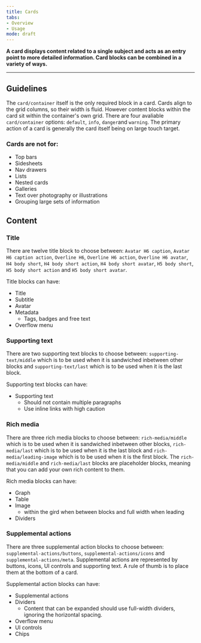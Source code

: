 ```yaml
---
title: Cards
tabs: 
- Overview
- Usage
mode: draft
---
```


**A card displays content related to a single subject and acts as an entry point to more detailed information. Card blocks can be combined in a variety of ways.**

***

## Guidelines

The `card/container` itself is the only required block in a card. Cards align to the grid columns, so their width is fluid.
However content blocks within the card sit within the container's own grid. There are four avaliable `card/container` options: `default`, `info`, `danger`and `warning`. The primary action of a card is generally the card itself being on large touch target. 


### Cards are not for: 
* Top bars
* Sidesheets
* Nav drawers
* Lists
* Nested cards
* Galleries
* Text over photography or illustrations 
* Grouping large sets of information 


## Content


### Title


There are twelve title block to choose between: `Avatar H6 caption`, `Avatar H6 caption action`, `Overline H6`, `Overline H6 action`, `Overline H6 avatar`, `H4 body short`, `H4 body short action`, `H4 body short avatar`, `H5 body short`, `H5 body short action` and `H5 body short avatar`.


Title blocks can have: 
* Title
* Subtitle
* Avatar
* Metadata
  * Tags, badges and free text
* Overflow menu


### Supporting text

There are two supporting text blocks to choose between: `supporting-text/middle` which is to be used when it is sandwiched inbetween other blocks and `supporting-text/last` which is to be used when it is the last block. 

Supporting text blocks can have: 
* Supporting text
  * Should not contain multiple paragraphs
  * Use inline links with high caution


### Rich media

There are three rich media blocks to choose between: `rich-media/middle` which is to be used when it is sandwiched inbetween other blocks, `rich-media/last` which is to be used when it is the last block and `rich-media/leading-image` which is to be used when it is the first block. The `rich-media/middle` and `rich-media/last` blocks are placeholder blocks, meaning that you can add your own rich content to them. 


Rich media blocks can have: 
* Graph
* Table
* Image
  * within the gird when between blocks and full width when leading
* Dividers


### Supplemental actions

There are three supplemental action blocks to choose between: `supplemental-actions/buttons`, `supplemental-actions/icons` and `supplemental-actions/meta`. Supplemental actions are represented by buttons, icons, UI controls and supporting text. A rule of thumb is to place them at the bottom of a card. 

Supplemental action blocks can have: 
* Supplemental actions
* Dividers
  * Content that can be expanded should use full-width dividers, ignoring the horizontal spacing.
* Overflow menu
* UI controls
* Chips
